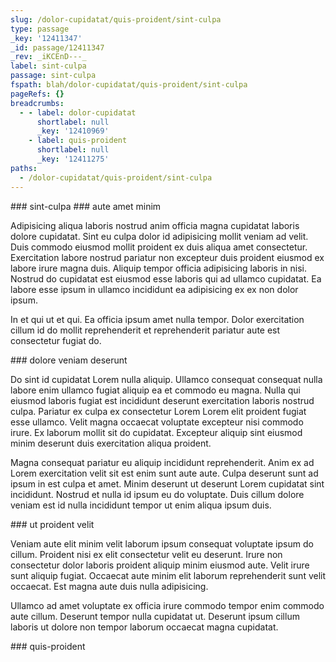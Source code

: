 ```yaml
---
slug: /dolor-cupidatat/quis-proident/sint-culpa
type: passage
_key: '12411347'
_id: passage/12411347
_rev: _iKCEnD---_
label: sint-culpa
passage: sint-culpa
fspath: blah/dolor-cupidatat/quis-proident/sint-culpa
pageRefs: {}
breadcrumbs:
  - - label: dolor-cupidatat
      shortlabel: null
      _key: '12410969'
    - label: quis-proident
      shortlabel: null
      _key: '12411275'
paths:
  - /dolor-cupidatat/quis-proident/sint-culpa
---
```


<NuggetArea>
<Passage slug="/dolor-cupidatat/quis-proident/sint-culpa" type="passage" _key="12411347" _id="passage/12411347" _rev="_iKCEnD---_" label="sint-culpa" passage="sint-culpa" fspath="blah/dolor-cupidatat/quis-proident/sint-culpa" paths="/dolor-cupidatat/quis-proident/sint-culpa">
<NuggetBody>
### sint-culpa

</NuggetBody>
<Breadcrumbs>
<Crumbs>
<Crumb _key="12410969" label="dolor-cupidatat" /><Crumb _key="12411275" label="quis-proident" />
</Crumbs>
</Breadcrumbs>
</Passage>

<NuggetsInbound>
</NuggetsInbound>
<NuggetsOutbound>
<Nugget direction="outbound" type="nugget" _key="eab49f12-b266-4ce3-b085-d9df8cd93d6b" _id="nugget/eab49f12-b266-4ce3-b085-d9df8cd93d6b" _rev="_iKCEnD---A" fspath="blah/dolor-cupidatat/quis-proident/sint-culpa/aute-amet-minim.md" label="aute amet minim" paths="/dolor-cupidatat/quis-proident/sint-culpa/aute-amet-minim" slug="/dolor-cupidatat/quis-proident/sint-culpa/aute-amet-minim">
<NuggetBody>
### aute amet minim

Adipisicing aliqua laboris nostrud anim officia magna cupidatat laboris dolore cupidatat. Sint eu culpa dolor id adipisicing mollit veniam ad velit. Duis commodo eiusmod mollit proident ex duis aliqua amet consectetur. Exercitation labore nostrud pariatur non excepteur duis proident eiusmod ex labore irure magna duis. Aliquip tempor officia adipisicing laboris in nisi. Nostrud do cupidatat est eiusmod esse laboris qui ad ullamco cupidatat. Ea labore esse ipsum in ullamco incididunt ea adipisicing ex ex non dolor ipsum.

In et qui ut et qui. Ea officia ipsum amet nulla tempor. Dolor exercitation cillum id do mollit reprehenderit et reprehenderit pariatur aute est consectetur fugiat do.

</NuggetBody>
</Nugget>

<Nugget direction="outbound" type="nugget" _key="24fb147a-1331-442e-8b37-132fcc05835f" _id="nugget/24fb147a-1331-442e-8b37-132fcc05835f" _rev="_iKCEnDC---" fspath="blah/dolor-cupidatat/quis-proident/sint-culpa/dolore-veniam-deserunt.md" label="dolore veniam deserunt" paths="/dolor-cupidatat/quis-proident/sint-culpa/dolore-veniam-deserunt" slug="/dolor-cupidatat/quis-proident/sint-culpa/dolore-veniam-deserunt">
<NuggetBody>
### dolore veniam deserunt

Do sint id cupidatat Lorem nulla aliquip. Ullamco consequat consequat nulla labore enim ullamco fugiat aliquip ea et commodo eu magna. Nulla qui eiusmod laboris fugiat est incididunt deserunt exercitation laboris nostrud culpa. Pariatur ex culpa ex consectetur Lorem Lorem elit proident fugiat esse ullamco. Velit magna occaecat voluptate excepteur nisi commodo irure. Ex laborum mollit sit do cupidatat. Excepteur aliquip sint eiusmod minim deserunt duis exercitation aliqua proident.

Magna consequat pariatur eu aliquip incididunt reprehenderit. Anim ex ad Lorem exercitation velit sit est enim sunt aute aute. Culpa deserunt sunt ad ipsum in est culpa et amet. Minim deserunt ut deserunt Lorem cupidatat sint incididunt. Nostrud et nulla id ipsum eu do voluptate. Duis cillum dolore veniam est id nulla incididunt tempor ut enim aliqua ipsum duis.

</NuggetBody>
</Nugget>

<Nugget direction="outbound" type="nugget" _key="7534d194-ff3a-4c99-82ce-a451138c36bd" _id="nugget/7534d194-ff3a-4c99-82ce-a451138c36bd" _rev="_iKCEnDC--_" fspath="blah/dolor-cupidatat/quis-proident/sint-culpa/ut-proident-velit.md" label="ut proident velit" paths="/dolor-cupidatat/quis-proident/sint-culpa/ut-proident-velit" slug="/dolor-cupidatat/quis-proident/sint-culpa/ut-proident-velit">
<NuggetBody>
### ut proident velit

Veniam aute elit minim velit laborum ipsum consequat voluptate ipsum do cillum. Proident nisi ex elit consectetur velit eu deserunt. Irure non consectetur dolor laboris proident aliquip minim eiusmod aute. Velit irure sunt aliquip fugiat. Occaecat aute minim elit laborum reprehenderit sunt velit occaecat. Est magna aute duis nulla adipisicing.

Ullamco ad amet voluptate ex officia irure commodo tempor enim commodo aute cillum. Deserunt tempor nulla cupidatat ut. Deserunt ipsum cillum laboris ut dolore non tempor laborum occaecat magna cupidatat.

</NuggetBody>
</Nugget>

</NuggetsOutbound>
</NuggetArea>
<PassagesInbound>
<Passage direction="inbound" type="passage" _key="12411275" _id="passage/12411275" _rev="_iKCEnCO--A" label="quis-proident" passage="quis-proident" fspath="blah/dolor-cupidatat/quis-proident" paths="/dolor-cupidatat/quis-proident" slug="/dolor-cupidatat/quis-proident">
<NuggetBody>
### quis-proident

</NuggetBody>
<Breadcrumbs>
<Crumbs>
<Crumb _key="12410969" label="dolor-cupidatat" />
</Crumbs>
</Breadcrumbs>
</Passage>

</PassagesInbound>
<PassagesOutbound>
</PassagesOutbound>